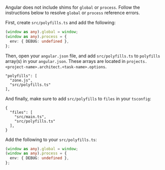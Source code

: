 
Angular does not include shims for `global` or `process`. Follow the instructions below to resolve `global` or `process` reference errors.

<Tabs>
<TabItem title="Angular 15+">

First, create `src/polyfills.ts` and add the following:

```ts
(window as any).global = window;
(window as any).process = {
  env: { DEBUG: undefined },
};
```

Then, open your `angular.json` file, and add `src/polyfills.ts` to `polyfills` array(s) in your `angular.json`. These  arrays are located in `projects.<project-name>.architect.<task-name>.options`.

```json{3}
"polyfills": [
  "zone.js",
  "src/polyfills.ts"
],
```

And finally, make sure to add `src/polyfills` to `files` in your `tsconfig`:

```json{4}
{
  "files": [
    "src/main.ts",
    "src/polyfills.ts"
  ],
}
```

  </TabItem>

  <TabItem title="Angular 12-14">

Add the following to your `src/polyfills.ts`:

```ts
(window as any).global = window;
(window as any).process = {
  env: { DEBUG: undefined },
};
```

  </TabItem>
</Tabs>